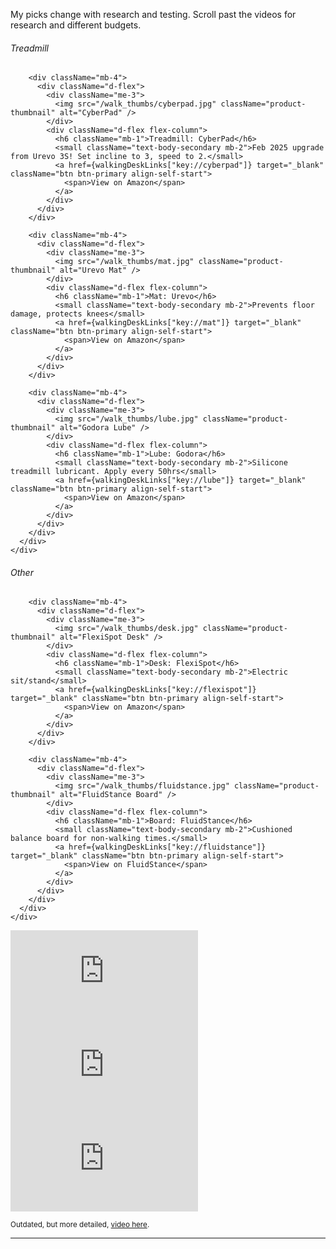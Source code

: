 
My picks change with research and testing. Scroll past the videos for research and different budgets.



<div className="row g-4 mb-4">
  <div className="col-12 col-md-6">
    <div className="card h-100">
      <div className="card-body">
        <h6 className="card-subtitle mb-2 text-body-secondary">Treadmill</h6>
        
        <div className="mb-4">
          <div className="d-flex">
            <div className="me-3">
              <img src="/walk_thumbs/cyberpad.jpg" className="product-thumbnail" alt="CyberPad" />
            </div>
            <div className="d-flex flex-column">
              <h6 className="mb-1">Treadmill: CyberPad</h6>
              <small className="text-body-secondary mb-2">Feb 2025 upgrade from Urevo 3S! Set incline to 3, speed to 2.</small>
              <a href={walkingDeskLinks["key://cyberpad"]} target="_blank" className="btn btn-primary align-self-start">
                <span>View on Amazon</span>
              </a>
            </div>
          </div>
        </div>
        
        <div className="mb-4">
          <div className="d-flex">
            <div className="me-3">
              <img src="/walk_thumbs/mat.jpg" className="product-thumbnail" alt="Urevo Mat" />
            </div>
            <div className="d-flex flex-column">
              <h6 className="mb-1">Mat: Urevo</h6>
              <small className="text-body-secondary mb-2">Prevents floor damage, protects knees</small>
              <a href={walkingDeskLinks["key://mat"]} target="_blank" className="btn btn-primary align-self-start">
                <span>View on Amazon</span>
              </a>
            </div>
          </div>
        </div>
        
        <div className="mb-4">
          <div className="d-flex">
            <div className="me-3">
              <img src="/walk_thumbs/lube.jpg" className="product-thumbnail" alt="Godora Lube" />
            </div>
            <div className="d-flex flex-column">
              <h6 className="mb-1">Lube: Godora</h6>
              <small className="text-body-secondary mb-2">Silicone treadmill lubricant. Apply every 50hrs</small>
              <a href={walkingDeskLinks["key://lube"]} target="_blank" className="btn btn-primary align-self-start">
                <span>View on Amazon</span>
              </a>
            </div>
          </div>
        </div>
      </div>
    </div>
  </div>

  <div className="col-12 col-md-6">
    <div className="card h-100">
      <div className="card-body">
        <h6 className="card-subtitle mb-2 text-body-secondary">Other</h6>
        
        <div className="mb-4">
          <div className="d-flex">
            <div className="me-3">
              <img src="/walk_thumbs/desk.jpg" className="product-thumbnail" alt="FlexiSpot Desk" />
            </div>
            <div className="d-flex flex-column">
              <h6 className="mb-1">Desk: FlexiSpot</h6>
              <small className="text-body-secondary mb-2">Electric sit/stand</small>
              <a href={walkingDeskLinks["key://flexispot"]} target="_blank" className="btn btn-primary align-self-start">
                <span>View on Amazon</span>
              </a>
            </div>
          </div>
        </div>
        
        <div className="mb-4">
          <div className="d-flex">
            <div className="me-3">
              <img src="/walk_thumbs/fluidstance.jpg" className="product-thumbnail" alt="FluidStance Board" />
            </div>
            <div className="d-flex flex-column">
              <h6 className="mb-1">Board: FluidStance</h6>
              <small className="text-body-secondary mb-2">Cushioned balance board for non-walking times.</small>
              <a href={walkingDeskLinks["key://fluidstance"]} target="_blank" className="btn btn-primary align-self-start">
                <span>View on FluidStance</span>
              </a>
            </div>
          </div>
        </div>
      </div>
    </div>
  </div>
</div>

<style jsx>{`
.thumbnail-placeholder {
  background-color: #e0e0e0;
  width: 50px;
  height: 50px;
}
.product-thumbnail {
  width: 50px;
  height: 50px;
  object-fit: cover;
}
@media (min-width: 768px) {
  .product-thumbnail {
    width: 100px;
    height: 100px;
  }
}
`}</style>

<div className="row g-3 mb-4">
  <div className="col-12 col-md-4">
    <div style={{
      position: 'relative',
      paddingBottom: '177.77%', 
      height: 0,
      overflow: 'hidden'
    }}>
      <iframe 
        style={{
          position: 'absolute',
          top: 0,
          left: 0,
          width: '100%',
          height: '100%'
        }}
        src="https://youtube.com/embed/rLDXoTD525E"
        title="YouTube video player 1" 
        frameBorder="0"
        allow="accelerometer; autoplay; clipboard-write; encrypted-media; gyroscope; picture-in-picture; web-share" 
        allowFullScreen
      ></iframe>
    </div>
  </div>
  <div className="col-12 col-md-4">
    <div style={{
      position: 'relative',
      paddingBottom: '177.77%',
      height: 0,
      overflow: 'hidden'
    }}>
      <iframe 
        style={{
          position: 'absolute',
          top: 0,
          left: 0,
          width: '100%',
          height: '100%'
        }}
        src="https://youtube.com/embed/fHjxqYBIPKA"
        title="YouTube video player 2" 
        frameBorder="0"
        allow="accelerometer; autoplay; clipboard-write; encrypted-media; gyroscope; picture-in-picture; web-share" 
        allowFullScreen
      ></iframe>
    </div>
  </div>
  <div className="col-12 col-md-4">
    <div style={{
      position: 'relative',
      paddingBottom: '177.77%',
      height: 0,
      overflow: 'hidden'
    }}>
      <iframe 
        style={{
          position: 'absolute',
          top: 0,
          left: 0,
          width: '100%',
          height: '100%'
        }}
        src="https://youtube.com/embed/BLvJmlB3j7Q"
        title="YouTube video player 3" 
        frameBorder="0"
        allow="accelerometer; autoplay; clipboard-write; encrypted-media; gyroscope; picture-in-picture; web-share" 
        allowFullScreen
      ></iframe>
    </div>
  </div>
</div>

<small>Outdated, but more detailed, <a href="https://youtube.com/embed/rLDXoTD525E?si=xk2XnhXVhVpIkHnT" target="_blank">video here</a>.</small>

<Workflowy wf={wf} />

---
 
<BattleStation />
